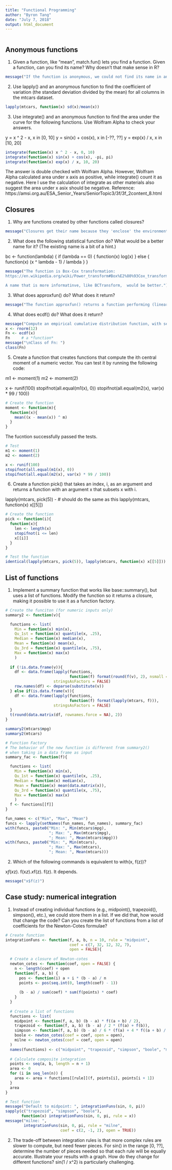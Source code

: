 ```yaml
---
title: "Functional Programming"
author: "Byron Tang"
date: "July 7, 2018"
output: html_document
---
```


```r

```

## Anonymous functions

1. Given a function, like "mean", match.fun() lets you find a function. Given a function, can you find its name? Why doesn't that make sense in R?

```r
message("If the function is anonymous, we could not find its name in any way. However, if the function is not anonymous, we'll need to give a function by its 'name' in order to find a name, which seems odd. ")
```

2. Use lapply() and an anonymous function to find the coefficient of variation (the standard deviation divided by the mean) for all columns in the mtcars dataset.

```r
lapply(mtcars, function(x) sd(x)/mean(x))
```


3. Use integrate() and an anonymous function to find the area under the curve for the following functions. Use Wolfram Alpha to check your answers.

y = x ^ 2 - x, x in [0, 10]
y = sin(x) + cos(x), x in [-??, ??]
y = exp(x) / x, x in [10, 20]

```r
integrate(function(x) x ^ 2 - x, 0, 10)
integrate(function(x) sin(x) + cos(x), -pi, pi)
integrate(function(x) exp(x) / x, 10, 20)
```

The answer is double checked with Wolfram Alpha. However, Wolfram Alpha calculated area under x axis as positive, while integrate() count it as negative. Here I use the calculation of integrate as other materials also suggest the area under x asix should be negative. 
Reference: https://amsi.org.au/ESA_Senior_Years/SeniorTopic3/3f/3f_2content_8.html


## Closures

1. Why are functions created by other functions called closures?

```r
message("Closures get their name because they 'enclose' the environment of the parent function and can access all its variables.")
```

2. What does the following statistical function do? What would be a better name for it? (The existing name is a bit of a hint.)

bc <- function(lambda) {
  if (lambda == 0) {
    function(x) log(x)
  } else {
    function(x) (x ^ lambda - 1) / lambda
  }
}

```r
message("The function is Box-Cox transformation:
https://en.wikipedia.org/wiki/Power_transform#Box%E2%80%93Cox_transformation

A name that is more informatinve, like BCTransform,  would be better.")
```

3. What does approxfun() do? What does it return?

```r
message("The function approxfun() returns a function performing (linear or constant) interpolation of the given data points. For a given set of x values, this function will return the corresponding interpolated values. It uses data stored in its environment when it was created, the details of which are subject to change.")
```

4. What does ecdf() do? What does it return?

```r
message("Compute an empirical cumulative distribution function, with several methods for plotting, printing and computing with such an 'ecdf' object. The function ecdf() returns an ecdf project, which is also a function.\n")
x <- rnorm(12)
Fn <- ecdf(x)
Fn     # a *function*
message("\nClass of Fn: ")
class(Fn)
```

5. Create a function that creates functions that compute the ith central moment of a numeric vector. You can test it by running the following code:

m1 <- moment(1)
m2 <- moment(2)

x <- runif(100)
stopifnot(all.equal(m1(x), 0))
stopifnot(all.equal(m2(x), var(x) * 99 / 100))

```r
# Create the function
moment <- function(m){
  function(x){
    mean((x - mean(x)) ^ m)
  }
}
```

The fucntion successfully passed the tests.

```r
# Test
m1 <- moment(1)
m2 <- moment(2)

x <- runif(100)
stopifnot(all.equal(m1(x), 0))
stopifnot(all.equal(m2(x), var(x) * 99 / 100))
```

6. Create a function pick() that takes an index, i, as an argument and returns a function with an argument x that subsets x with i.

lapply(mtcars, pick(5))
- # should do the same as this
lapply(mtcars, function(x) x[[5]])

```r
# Create the function
pick <- function(i){
  function(x){
    len <- length(x)
    stopifnot(i <= len)
    x[[i]]
  }
}
```

```r
# Test the function
identical(lapply(mtcars, pick(5)), lapply(mtcars, function(x) x[[5]]))
```

## List of functions

1. Implement a summary function that works like base::summary(), but uses a list of functions. Modify the function so it returns a closure, making it possible to use it as a function factory.

```r
# Create the funciton (for numeric inputs only)
summary2 <- function(v){

  functions <- list(
    Min = function(x) min(x),
    Qu_1st = function(x) quantile(x, .25),
    Median = function(x) median(x),
    Mean = function(x) mean(x),
    Qu_3rd = function(x) quantile(x, .75),
    Max = function(x) max(x)
    )
 
  if (!is.data.frame(v)){
    df <- data.frame(lapply(functions,
                            function(f) format(round(f(v), 2), nsmall = 2)),
                     stringsAsFactors = FALSE)
    row.names(df) <- deparse(substitute(v))
  } else if(is.data.frame(v)){
    df <- data.frame(lapply(functions,
                            function(f) format(lapply(mtcars, f))),
                     stringsAsFactors = FALSE)
  }
  t(round(data.matrix(df, rownames.force = NA), 2))
}

summary2(mtcars$mpg)
summary2(mtcars)
```

```r
# Function Factory
# The behavior of the new function is different from summary2()
# when taking in a data frame as input
summary_fac <- function(f){

  functions <- list(
    Min = function(x) min(x),
    Qu_1st = function(x) quantile(x, .25),
    Median = function(x) median(x),
    Mean = function(x) mean(data.matrix(x)),
    Qu_3rd = function(x) quantile(x, .75),
    Max = function(x) max(x)
    )
  f <- functions[[f]]
}

fun_names <- c("Min", "Max", "Mean")
funcs <- lapply(setNames(fun_names, fun_names), summary_fac)
with(funcs, paste0("Min: ", Min(mtcars$mpg), 
                   "; Max: ", Max(mtcars$mpg), 
                   "; Mean: ", Mean(mtcars$mpg)))
with(funcs, paste0("Min: ", Min(mtcars), 
                   "; Max: ", Max(mtcars), 
                   "; Mean: ", Mean(mtcars)))
```

2. Which of the following commands is equivalent to with(x, f(z))?

x$f(x$z).
f(x$z).
x$f(z).
f(z).
It depends.

```r
message("x$f(z)")
```

## Case study: numerical integration

1. Instead of creating individual functions (e.g., midpoint(), trapezoid(), simpson(), etc.), we could store them in a list. If we did that, how would that change the code? Can you create the list of functions from a list of coefficients for the Newton-Cotes formulae?

```r
# Create function
integrationFuns <- function(f, a, b, n = 10, rule = "midpoint", 
                            coef = c(7, 32, 12, 32, 7), 
                            open = FALSE){
  
  # Create a closure of Newton-cotes
  newton_cotes <- function(coef, open = FALSE) {
    n <- length(coef) + open
    function(f, a, b) {
      pos <- function(i) a + i * (b - a) / n
      points <- pos(seq.int(0, length(coef) - 1))
        
      (b - a) / sum(coef) * sum(f(points) * coef)
    }
  }
  
  # Create a list of functions
  functions <- list(
    midpoint <- function(f, a, b) (b - a) * f((a + b) / 2),
    trapezoid <- function(f, a, b) (b - a) / 2 * (f(a) + f(b)),
    simpson <- function(f, a, b) (b - a) / 6 * (f(a) + 4 * f((a + b) / 2) + f(b)),
    boole <- newton_cotes(coef = coef, open = open),
    milne <- newton_cotes(coef = coef, open = open)
  )
  names(functions) <- c("midpoint", "trapezoid", "simpson", "boole", "milne")
  
  # Calculate composite integration
  points <- seq(a, b, length = n + 1)
  area <- 0
  for (i in seq_len(n)) {
    area <- area + functions[[rule]](f, points[i], points[i + 1])
  }
  area
}

# Test function
message("Default to midpoint: ", integrationFuns(sin, 0, pi))
sapply(c("trapezoid", "simpson", "boole"), 
       function(x) integrationFuns(sin, 0, pi, rule = x))
message("milne: ", 
        integrationFuns(sin, 0, pi, rule = "milne", 
                        coef = c(2, -1, 2), open = TRUE))
```

2. The trade-off between integration rules is that more complex rules are slower to compute, but need fewer pieces. For sin() in the range [0, ??], determine the number of pieces needed so that each rule will be equally accurate. Illustrate your results with a graph. How do they change for different functions? sin(1 / x^2) is particularly challenging.

```r

```
